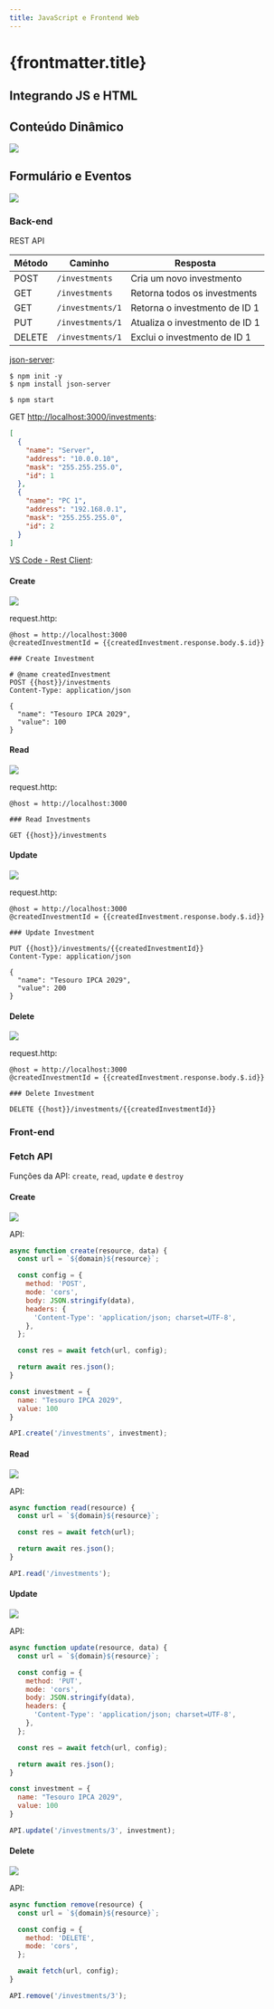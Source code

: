 ```yaml
---
title: JavaScript e Frontend Web
---
```



# {frontmatter.title}

## Integrando JS e HTML

<CodePreview src="/codes/w3c/hello-js/index.html" />

<CodePreview src="/codes/w3c/hello-js/js/index.js" />

## Conteúdo Dinâmico

![](/lp2/imgs/w3c/invest-app-read/preview.png)

<CodeTree src="/codes/w3c/invest-app-read" />

<CodePreview src="/codes/w3c/invest-app-read/index.html" />

<CodePreview src="/codes/w3c/invest-app-read/data/investments.json" />

<CodePreview src="/codes/w3c/invest-app-read/js/main.js" />

## Formulário e Eventos

![](/lp2/imgs/w3c/invest-app/preview.png)

### Back-end

REST API

| Método | Caminho          | Resposta                       |
| ------ | ---------------- | ------------------------------ |
| POST   | `/investments`   | Cria um novo investmento       |
| GET    | `/investments`   | Retorna todos os investments   |
| GET    | `/investments/1` | Retorna o investmento de ID 1  |
| PUT    | `/investments/1` | Atualiza o investmento de ID 1 |
| DELETE | `/investments/1` | Exclui o investmento de ID 1   |

<CodePreview src="/codes/w3c/invest-app/back/db.json" />

[json-server](https://github.com/typicode/json-server):

```http
$ npm init -y
$ npm install json-server
```

<CodePreview src="/codes/w3c/invest-app/back/package.json" />

```http
$ npm start
```

GET [http://localhost:3000/investments](http://localhost:3000/investments):

```json
[
  {
    "name": "Server",
    "address": "10.0.0.10",
    "mask": "255.255.255.0",
    "id": 1
  },
  {
    "name": "PC 1",
    "address": "192.168.0.1",
    "mask": "255.255.255.0",
    "id": 2
  }
]
```

[VS Code - Rest Client](https://marketplace.visualstudio.com/items?itemName=humao.rest-client):

<CodePreview src="/codes/w3c/invest-app/back/requests.http" />

#### Create

![](/lp2/imgs/expressjs/api/create-investment.png)

request.http:

```http
@host = http://localhost:3000
@createdInvestmentId = {{createdInvestment.response.body.$.id}}

### Create Investment

# @name createdInvestment
POST {{host}}/investments
Content-Type: application/json

{
  "name": "Tesouro IPCA 2029",
  "value": 100
}
```

#### Read

![](/lp2/imgs/expressjs/api/read-investments-simple.png)

request.http:

```http
@host = http://localhost:3000

### Read Investments

GET {{host}}/investments
```


#### Update

![](/lp2/imgs/expressjs/api/update-investment-simple.png)

request.http:

```http
@host = http://localhost:3000
@createdInvestmentId = {{createdInvestment.response.body.$.id}}

### Update Investment

PUT {{host}}/investments/{{createdInvestmentId}}
Content-Type: application/json

{
  "name": "Tesouro IPCA 2029",
  "value": 200
}
```

#### Delete
![](/lp2/imgs/expressjs/api/delete-investment-simple.png)

request.http:

```http
@host = http://localhost:3000
@createdInvestmentId = {{createdInvestment.response.body.$.id}}

### Delete Investment

DELETE {{host}}/investments/{{createdInvestmentId}}
```

### Front-end

<CodeTree src="/codes/w3c/invest-app/front" />

<CodePreview src="/codes/w3c/invest-app/front/index.html" />

<CodePreview src="/codes/w3c/invest-app/front/css/style.css" />

<CodePreview src="/codes/w3c/invest-app/front/js/main.js" highlightLines="10,46,59,67,74,103,113,131,141" />

<CodePreview src="/codes/w3c/invest-app/front/js/lib/format.js" />

### Fetch API

Funções da API: `create`, `read`, `update` e `destroy`

<CodePreview src="/codes/w3c/invest-app/front/js/services/api.js" highlightLines="3,20,28,45,56" />

#### Create

![](/lp2/imgs/expressjs/api/create-investment.png)

API:

```js title="/codes/w3c/invest-app/front/js/services/api.js" showLineNumbers="true"
async function create(resource, data) {
  const url = `${domain}${resource}`;

  const config = {
    method: 'POST',
    mode: 'cors',
    body: JSON.stringify(data),
    headers: {
      'Content-Type': 'application/json; charset=UTF-8',
    },
  };

  const res = await fetch(url, config);

  return await res.json();
}
```

```js showLineNumbers="true"
const investment = {
  name: "Tesouro IPCA 2029",
  value: 100
}

API.create('/investments', investment);
```

#### Read

![](/lp2/imgs/expressjs/api/read-investments-simple.png)

API:

```js title="/codes/w3c/invest-app/front/js/services/api.js" showLineNumbers="true"
async function read(resource) {
  const url = `${domain}${resource}`;

  const res = await fetch(url);

  return await res.json();
}
```

```js showLineNumbers="true"
API.read('/investments');
```

#### Update

![](/lp2/imgs/expressjs/api/update-investment-simple.png)

API:

```js title="/codes/w3c/invest-app/front/js/services/api.js" showLineNumbers="true"
async function update(resource, data) {
  const url = `${domain}${resource}`;

  const config = {
    method: 'PUT',
    mode: 'cors',
    body: JSON.stringify(data),
    headers: {
      'Content-Type': 'application/json; charset=UTF-8',
    },
  };

  const res = await fetch(url, config);

  return await res.json();
}
```

```js showLineNumbers="true"
const investment = {
  name: "Tesouro IPCA 2029",
  value: 100
}

API.update('/investments/3', investment);
```

#### Delete

![](/lp2/imgs/expressjs/api/delete-investment-simple.png)

API:

```js title="/codes/w3c/invest-app/front/js/services/api.js" showLineNumbers="true"
async function remove(resource) {
  const url = `${domain}${resource}`;

  const config = {
    method: 'DELETE',
    mode: 'cors',
  };

  await fetch(url, config);
}
```

```js showLineNumbers="true"
API.remove('/investments/3');
```
